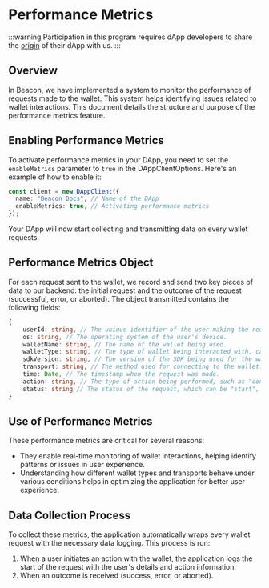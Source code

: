 # Performance Metrics

:::warning
Participation in this program requires dApp developers to share the [origin](https://developer.mozilla.org/en-US/docs/Web/HTTP/Headers/Origin) of their dApp with us.
:::

## Overview

In Beacon, we have implemented a system to monitor the performance of requests made to the wallet. This system helps identifying issues related to wallet interactions. This document details the structure and purpose of the performance metrics feature.

## Enabling Performance Metrics

To activate performance metrics in your DApp, you need to set the `enableMetrics` parameter to `true` in the DAppClientOptions. Here's an example of how to enable it:

```ts
const client = new DAppClient({
  name: "Beacon Docs", // Name of the DApp
  enableMetrics: true, // Activating performance metrics
});
```

Your DApp will now start collecting and transmitting data on every wallet requests.

## Performance Metrics Object

For each request sent to the wallet, we record and send two key pieces of data to our backend: the initial request and the outcome of the request (successful, error, or aborted). The object transmitted contains the following fields:

```ts
{
    userId: string, // The unique identifier of the user making the request
    os: string, // The operating system of the user's device.
    walletName: string, // The name of the wallet being used.
    walletType: string, // The type of wallet being interacted with, categorized as "extension", "mobile", "web", or "desktop".
    sdkVersion: string, // The version of the SDK being used for the wallet interaction.
    transport: string, // The method used for connecting to the wallet. Options include "extension", "p2p" (peer-to-peer), "walletconnect", or "website".
    time: Date, // The timestamp when the request was made.
    action: string, // The type of action being performed, such as "connect", "message", or "disconnect".
    status: string // The status of the request, which can be "start", "abort", "success", or "error".
}
```

## Use of Performance Metrics

These performance metrics are critical for several reasons:

- They enable real-time monitoring of wallet interactions, helping identify patterns or issues in user experience.
- Understanding how different wallet types and transports behave under various conditions helps in optimizing the application for better user experience.

## Data Collection Process

To collect these metrics, the application automatically wraps every wallet request with the necessary data logging. This process is run:

1. When a user initiates an action with the wallet, the application logs the start of the request with the user's details and action information.
2. When an outcome is received (success, error, or aborted).
